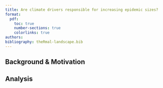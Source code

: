 ```yaml
---
title: Are climate drivers responsible for increasing epidemic sizes?  
format: 
  pdf:
    toc: true
    number-sections: true
    colorlinks: true
authors:
bibliography: theRmal-landscape.bib
---
```


## Background & Motivation 

## Analysis 

### 


